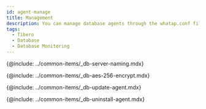 ```yaml
---
id: agent-manage
title: Management
description: You can manage database agents through the whatap.conf file.
tags:
  - Tibero
  - Database
  - Database Monitoring
---
```


<!-- Postgresql, Oracle 지원 프로세스 모니터링 -->

<!-- {@include: ../common-items/_db-agent-xos-process-monitoring.mdx}-->

<!-- 서버 이름을 임의로 부여해 관리하기 -->

{@include: ../common-items/_db-server-naming.mdx}  

<!-- AES 256 암호화 적용 -->

{@include: ../common-items/_db-aes-256-encrypt.mdx} 

<!-- 에이전트 업데이트-->

{@include: ../common-items/_db-update-agent.mdx}

<!-- 에이전트 삭제 -->

{@include: ../common-items/_db-uninstall-agent.mdx}  
